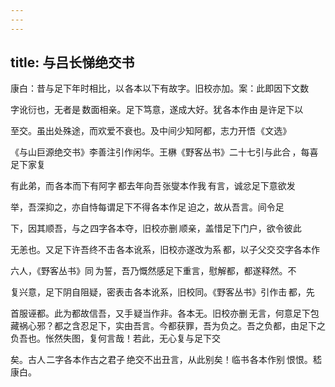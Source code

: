 ```yaml
---
---
---
```

title: 与吕长悌绝交书
---



康白：昔与足下年时相比，以 各本以下有故字。旧校亦加。案：此即因下文数

字讹衍也，无者是 数面相亲。足下笃意，遂成大好。犹 各本作由 是许足下以

至交。虽出处殊途，而欢爱不衰也。及中间少知阿都，志力开悟 《文选》

《与山巨源绝交书》李善注引作闲华。王楙《野客丛书》二十七引与此合 ，每喜足下家复

有此弟，而 各本而下有阿字 都去年向吾 张燮本作我 有言，诚忿足下意欲发

举，吾深抑之，亦自恃每谓足下不得 各本作足 迫之，故从吾言。间令足

下，因其顺吾，与之 四字各本夺，旧校亦删 顺亲，盖惜足下门户，欲令彼此

无恙也。又足下许吾终不击 各本讹系，旧校亦遂改为系 都，以子父交 交字各本作

六人，《野客丛书》同 为誓，吾乃慨然感足下重言，慰解都，都遂释然。不

复兴意，足下阴自阻疑，密表击 各本讹系，旧校同。《野客丛书》引作击 都，先

首服诬都。此为都故信吾，又手 疑当作非。各本无。旧校亦删 无言，何意足下包藏祸心邪？都之含忍足下，实由吾言。今都获罪，吾为负之。吾之负都，由足下之负吾也。怅然失图，复何言哉！若此，无心复与足下交

矣。古人 二字各本作古之君子 绝交不出丑言，从此别矣！临书 各本作别 恨恨。嵇康白。